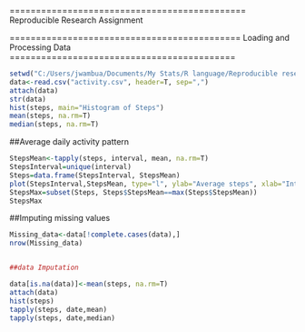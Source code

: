 =============================================
Reproducible Research Assignment 

============================================
        Loading and Processing Data
===========================================
```r
setwd("C:/Users/jwambua/Documents/My Stats/R language/Reproducible research")
data<-read.csv("activity.csv", header=T, sep=",")
attach(data)
str(data)
hist(steps, main="Histogram of Steps")
mean(steps, na.rm=T)
median(steps, na.rm=T) 
```


##Average daily activity pattern

```r
StepsMean<-tapply(steps, interval, mean, na.rm=T)
StepsInterval=unique(interval)
Steps=data.frame(StepsInterval, StepsMean)
plot(StepsInterval,StepsMean, type="l", ylab="Average steps", xlab="Interval")
StepsMax=subset(Steps, Steps$StepsMean==max(Steps$StepsMean))
StepsMax
```
##Imputing missing values

```r
Missing_data<-data[!complete.cases(data),]
nrow(Missing_data)


##data Imputation

data[is.na(data)]<-mean(steps, na.rm=T)
attach(data)
hist(steps)
tapply(steps, date,mean)
tapply(steps, date,median)
```


